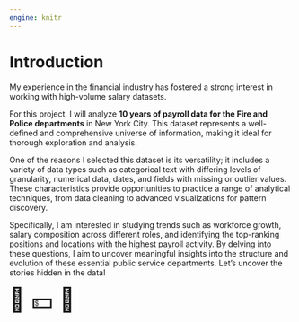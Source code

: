 ```yaml
---
engine: knitr
---
```


# Introduction

My experience in the financial industry has fostered a strong interest in working with high-volume salary datasets.

For this project, I will analyze **10 years of payroll data for the Fire and Police departments** in New York City. This dataset represents a well-defined and comprehensive universe of information, making it ideal for thorough exploration and analysis.

One of the reasons I selected this dataset is its versatility; it includes a variety of data types such as categorical text with differing levels of granularity, numerical data, dates, and fields with missing or outlier values. These characteristics provide opportunities to practice a range of analytical techniques, from data cleaning to advanced visualizations for pattern discovery.

Specifically, I am interested in studying trends such as workforce growth, salary composition across different roles, and identifying the top-ranking positions and locations with the highest payroll activity. By delving into these questions, I aim to uncover meaningful insights into the structure and evolution of these essential public service departments. Let’s uncover the stories hidden in the data!


[🚒 💵 🚓]{style="font-size:300%;"}


<!-- **Instruction** -->

<!-- 1 Introduction index.qmd -->

<!-- Explain why you chose this topic, and the questions you are interested in studying. Provide context for readers who are not familiar with the topic. -->

<!-- (suggested: 1/2 page) 250-500 words -->


